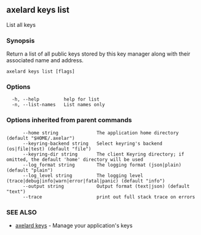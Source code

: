 ## axelard keys list

List all keys

### Synopsis

Return a list of all public keys stored by this key manager
along with their associated name and address.

```
axelard keys list [flags]
```

### Options

```
  -h, --help         help for list
  -n, --list-names   List names only
```

### Options inherited from parent commands

```
      --home string              The application home directory (default "$HOME/.axelar")
      --keyring-backend string   Select keyring's backend (os|file|test) (default "file")
      --keyring-dir string       The client Keyring directory; if omitted, the default 'home' directory will be used
      --log_format string        The logging format (json|plain) (default "plain")
      --log_level string         The logging level (trace|debug|info|warn|error|fatal|panic) (default "info")
      --output string            Output format (text|json) (default "text")
      --trace                    print out full stack trace on errors
```

### SEE ALSO

- [axelard keys](/cli-docs/v0_32_0/axelard_keys) - Manage your application's keys
